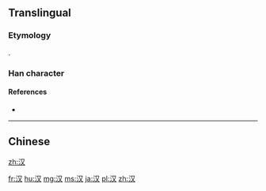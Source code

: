 {{also|漢}}
==Translingual==
{{stroke order}}

===Etymology===
{{Han simp|漢|f=𦰩|t=又}}.

===Han character===
{{Han char|rn=85|rad=水|as=02|sn=5|four=|canj=水水 (EE)}}

====References====
* {{Han ref|kx=0604.091|hdz=31549.080|uh=6C49|ud=27721}}

----

==Chinese==
{{zh-see|漢}}

[[zh:汉]]

[[fr:汉]]
[[hu:汉]]
[[mg:汉]]
[[ms:汉]]
[[ja:汉]]
[[pl:汉]]
[[zh:汉]]